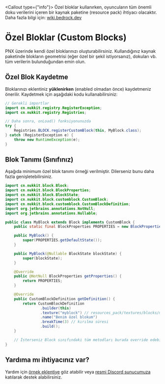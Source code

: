 
<Callout type={"info"}>
Özel bloklar kullanırken, oyuncuların tüm önemli doku verilerini içeren bir kaynak paketine (resource pack) ihtiyacı olacaktır.
Daha fazla bilgi için: <a href="https://wiki.bedrock.dev">wiki.bedrock.dev</a>
</Callout>

# Özel Bloklar (Custom Blocks)
PNX üzerinde kendi özel bloklarınızı oluşturabilirsiniz. Kullandığınız kaynak paketinde blokların geometrisi (eğer özel bir şekil istiyorsanız), dokuları vb. tüm verilerin bulunduğundan emin olun.

## Özel Blok Kaydetme
Bloklarınızı eklentiniz **yüklenirken** (enabled olmadan önce) kaydetmeniz önerilir.
Kaydetmek için aşağıdaki kodu kullanabilirsiniz:

```java
// Gerekli importlar
import cn.nukkit.registry.RegisterException;
import cn.nukkit.registry.Registries;

// Daha sonra, onLoad() fonksiyonunuzda
try {
    Registries.BLOCK.registerCustomBlock(this, MyBlock.class);
} catch (RegisterException e) {
    throw new RuntimeException(e);
}
```

## Blok Tanımı (Sınıfınız)
Aşağıda minimum özel blok tanımı örneği verilmiştir. Dilerseniz bunu daha fazla genişletebilirsiniz.

```java
import cn.nukkit.block.Block;
import cn.nukkit.block.BlockProperties;
import cn.nukkit.block.BlockState;
import cn.nukkit.block.customblock.CustomBlock;
import cn.nukkit.block.customblock.CustomBlockDefinition;
import org.jetbrains.annotations.NotNull;
import org.jetbrains.annotations.Nullable;

public class MyBlock extends Block implements CustomBlock {
    public static final BlockProperties PROPERTIES = new BlockProperties("powernukkitx:myblock");

    public MyBlock() {
        super(PROPERTIES.getDefaultState());
    }

    public MyBlock(@Nullable BlockState blockState) {
        super(blockState);
    }

    @Override
    public @NotNull BlockProperties getProperties() {
        return PROPERTIES;
    }

    @Override
    public CustomBlockDefinition getDefinition() {
        return CustomBlockDefinition
                .builder(this)
                .texture("myblock") // resources_pack/textures/blocks/myblock.png olmalı
                .name("Benim özel blokum")
                .breakTime(3) // kırılma süresi
                .build();
    }

    // İsterseniz Block sınıfındaki tüm metodları burada override edebilirsiniz
}
```

## Yardıma mı ihtiyacınız var?
Yardım için <a href="https://github.com/PowerNukkitX/ExamplePlugin-Maven">örnek eklentiye</a> göz atabilir veya <a href="https://discord.powernukkitx.org">resmi Discord sunucumuza</a> katılarak destek alabilirsiniz.